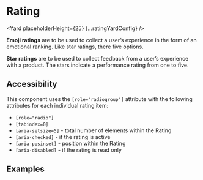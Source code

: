 <!--
Copyright (c) Uber Technologies, Inc.

This source code is licensed under the MIT license found in the
LICENSE file in the root directory of this source tree.
-->





# Rating

<Yard placeholderHeight={25} {...ratingYardConfig} />

**Emoji ratings** are to be used to collect a user’s experience in the form of an emotional ranking.
Like star ratings, there five options.

**Star ratings** are to be used to collect feedback from a user’s experience with a product. The
stars indicate a performance rating from one to five.

## Accessibility

This component uses the `[role="radiogroup"]` attribute with the following attributes for each individual rating item:

- `[role="radio"]`
- `[tabindex=0]`
- `[aria-setsize=5]` - total number of elements within the Rating
- `[aria-checked]` - if the rating is active
- `[aria-posinset]` - position within the Rating
- `[aria-disabled]` - if the rating is read only

## Examples

<Example title="Rating with stars" path="rating/star.js">
  <Star />
</Example>

<Example title="Rating with stars read only" path="rating/starReadOnly.js">
  <StarReadOnly />
</Example>

<Example title="Rating with emoticons" path="rating/emoticon.js">
  <Emoticon />
</Example>

<Exports component={RatingExports} title="Rating exports" path="baseui/rating" />
